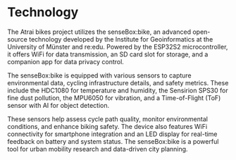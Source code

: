 # Technology

The Atrai bikes project utilizes the senseBox:bike, an advanced open-source technology developed by the Institute for Geoinformatics at the University of Münster and re:edu. Powered by the ESP32S2 microcontroller, it offers WiFi for data transmission, an SD card slot for storage, and a companion app for data privacy control.

The senseBox:bike is equipped with various sensors to capture environmental data, cycling infrastructure details, and safety metrics. These include the HDC1080 for temperature and humidity, the Sensirion SPS30 for fine dust pollution, the MPU6050 for vibration, and a Time-of-Flight (ToF) sensor with AI for object detection.

These sensors help assess cycle path quality, monitor environmental conditions, and enhance biking safety. The device also features WiFi connectivity for smartphone integration and an LED display for real-time feedback on battery and system status. The senseBox:bike is a powerful tool for urban mobility research and data-driven city planning.
